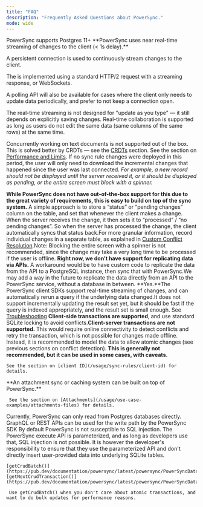 ```yaml
---
title: "FAQ"
description: "Frequently Asked Questions about PowerSync."
mode: wide
---
```


<AccordionGroup>
  <Accordion title="What versions of Postgres are supported?">
    PowerSync supports Postgres 11+
  </Accordion>
  <Accordion title="How is a client-side sync triggered? Does the SDK use polling or real-time sync?">
  **PowerSync uses near real-time streaming of changes to the client (< 1s delay).**

  A persistent connection is used to continuously stream changes to the client.

  The is implemented using a standard HTTP/2 request with a streaming response, or WebSockets.

  A polling API will also be available for cases where the client only needs to update data periodically, and prefer to not keep a connection open.

  The real-time streaming is not designed for "update as you type" — it still depends on explicitly saving changes. Real-time collaboration is supported as long as users do not edit the same data (same columns of the same rows) at the same time.

  Concurrently working on text documents is not supported out of the box. This is solved better by CRDTs — see the [CRDTs](/usage/use-case-examples/crdts) section.
  </Accordion>
  <Accordion title="What data volumes are supported?">
    See the section on [Performance and Limits](/resources/performance-and-limits).
  </Accordion>
  <Accordion title="What happens when a user is offline for a long time?">
  If no sync rule changes were deployed in this period, the user will only need to download the incremental changes that happened since the user was last connected.
  </Accordion>
  <Accordion title="Can a client track whether changes have been processed?">
  _For example, a new record should not be displayed until the server received it, or it should be displayed as pending, or the entire screen must block with a spinner._

  **While PowerSync does not have out-of-the-box support for this due to the great variety of requirements, this is easy to build on top of the sync system.** A simple approach is to store a “status” or “pending changes” column on the table, and set that whenever the client makes a change. When the server receives the change, it then sets it to “processed” / “no pending changes”. So when the server has processed the change, the client automatically syncs that status back.For more granular information, record individual changes in a separate table, as explained in [Custom Conflict Resolution](/usage/lifecycle-maintenance/handling-update-conflicts/custom-conflict-resolution).Note: Blocking the entire screen with a spinner is not recommended, since the change may take a very long time to be processed if the user is offline.
  </Accordion>
  <Accordion title="I don’t have direct database access, and can only access data via an API. Can I use PowerSync for this?">
    **Right now, we don’t have support for replicating data via APIs.** A workaround would be to have custom code to replicate the data from the API to a PostgreSQL instance, then sync that with PowerSync.We may add a way in the future to replicate the data directly from an API to the PowerSync service, without a database in between.
  </Accordion>
  <Accordion title="Are “live queries” supported?">
    **Yes.**The PowerSync client SDKs support real-time streaming of changes, and can automatically rerun a query if the underlying data changed.It does not support incrementally updating the result set yet, but it should be fast if the query is indexed appropriately, and the result set is small enough.
  </Accordion>
  <Accordion title="What features are available for debugging issues?">
    See [Troubleshooting](/resources/troubleshooting)
  </Accordion>
  <Accordion title="Are transactions supported?">
    **Client-side transactions are supported**, and use standard SQLite locking to avoid conflicts.**Client-server transactions are not supported.** This would require online connectivity to detect conflicts and retry the transaction, which is not possible for changes made offline. Instead, it is recommended to model the data to allow atomic changes (see previous sections on conflict detection).
  </Accordion>
  <Accordion title="Can auto-incrementing IDs be used?">
    **This is generally not recommended, but it can be used in some cases, with caveats.**

    See the section on [client ID](/usage/sync-rules/client-id) for details.
  </Accordion>
  <Accordion title="Can attachments (files) be synced?">
    **An attachment sync or caching system can be built on top of PowerSync.**

     See the section on [Attachments](/usage/use-case-examples/attachments-files) for details.
  </Accordion>
  <Accordion title="My backend application uses GraphQL. Can I use PowerSync?">
    Currently, PowerSync can only read from Postgres databases directly. GraphQL or REST APIs can be used for the write path by the PowerSync SDK
  </Accordion>
  <Accordion title="Is the system susceptible to SQL Injection?">
  By default PowerSync is not susceptible to SQL injection. The PowerSync execute API is parameterized, and as long as developers use that, SQL injection is not possible. It is however the developer's responsibility to ensure that they use the parameterized API and don't directly insert user-provided data into underlying SQLite tables.
  </Accordion>
  <Accordion title="When should I use getCrudBatch() instead of getNextCrudTransaction() ?">

    [getCrudBatch()](https://pub.dev/documentation/powersync/latest/powersync/PowerSyncDatabase/getCrudBatch.html) [getNextCrudTransaction()](https://pub.dev/documentation/powersync/latest/powersync/PowerSyncDatabase/getNextCrudTransaction.html)

     Use getCrudBatch() when you don't care about atomic transactions, and want to do bulk updates for performance reasons.
  </Accordion>
</AccordionGroup>
